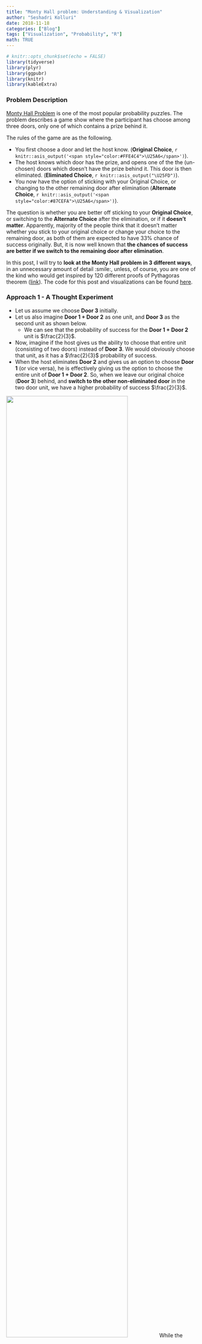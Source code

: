 ```yaml
---
title: "Monty Hall problem: Understanding & Visualization"
author: "Seshadri Kolluri"
date: 2018-11-18
categories: ["Blog"]
tags: ["Visualization", "Probability", "R"]
math: TRUE
---
```


```r
# knitr::opts_chunk$set(echo = FALSE)
library(tidyverse)
library(plyr)
library(ggpubr)
library(knitr)
library(kableExtra)
```

### Problem Description

[Monty Hall Problem](https://en.wikipedia.org/wiki/Monty_Hall_problem) is one of the most popular probability puzzles. The problem describes a game show where the participant has choose among three doors, only one of which contains a prize behind it. 

The rules of the game are as the following.

-   You first choose a door and let the host know. (**Original Choice**, `r knitr::asis_output('<span style="color:#FFE4C4">\U25A6</span>')`).
-   The host knows which door has the prize, and opens one of the the (un-chosen) doors which doesn't have the prize behind it. This door is then eliminated. (**Eliminated Choice**, `r knitr::asis_output("\U25FD")`).
-   You now have the option of sticking with your Original Choice, or changing to the other remaining door after elimination (**Alternate Choice**, `r knitr::asis_output('<span style="color:#87CEFA">\U25A6</span>')`).

The question is whether you are better off sticking to your **Original Choice**, or switching to the **Alternate Choice** after the elimination, or if it **doesn't matter**. Apparently, majority of the people think that it doesn't matter whether you stick to your original choice or change your choice to the remaining door, as both of them are expected to have 33% chance of success originally. But, it is now well known that **the chances of success are better if we switch to the remaining door after elimination**. 

In this post, I will try to **look at the Monty Hall problem in 3 different ways**, in an unnecessary amount of detail :smile:, unless, of course, you are one of the kind who would get inspired by 120 different proofs of Pythagoras theorem ([link](https://www.cut-the-knot.org/pythagoras/)). The code for this post and visualizations can be found [here](https://github.com/SeshadriKolluri/seshadri.me/blob/master/content/post/2018-11-18-monty-hall-problem.Rmd). 

### Approach 1 - A Thought Experiment

- Let us assume we choose **Door 3** initially. 
- Let us also imagine **Door 1 + Door 2** as one unit, and **Door 3** as the second unit as shown below. 
  - We can see that the probability of success for the **Door 1 + Door 2** unit is $\frac{2}{3}$. 
- Now, imagine if the host gives us the ability to choose that entire unit (consisting of two doors) instead of **Door 3**. We would obviously choose that unit, as it has a $\frac{2}{3}$ probability of success. 
- When the host eliminates **Door 2** and gives us an option to choose **Door 1** (or  vice versa), he is effectively giving us the option to choose the entire unit of **Door 1 + Door 2**. So, when we leave our original choice (**Door 3**) behind, and **switch to the other non-eliminated door** in the two door unit, we have a higher probability of success $\frac{2}{3}$. 

![](/montyhall/approach_1.png){width=80%} 
While the above explanation may be intuitive enough for some people, it may still appear a little hand-waving. So, we will explore a couple more approaches below. 

### Approach 2 - Simulations

We can verify if logic from the above argument is true, by simulating this experiment a large number of times. In this section, we simulate the experiment 30 times, and use the visuals below to understand the results. 

```r
set.seed(2017)

# number of runs
n <- 30

# make a data frame containing three columns called door1, door2, door3.
# Each row should contain two "goat"s and one "car", randomly distributed
# among three columns

car_positions <- sample(1:3, n, replace = TRUE)

# run the experiment chosen number of times
df_experiment_runs <-
  ldply(car_positions, function(x)
    ifelse(1:3 == x, "car", "goat"))
names(df_experiment_runs) <- c("Door1", "Door2", "Door3")
df_experiment_runs$`Run Number` <-
  as.numeric(row.names(df_experiment_runs))
df_experiment_runs$`First Choice` <- sample(1:3, n, replace = TRUE)
df_experiment_runs$`Prize Location` <- car_positions
df_experiment_runs$`Eliminated Position` <- apply(
  df_experiment_runs,
  MARGIN = 1,
  FUN = function(x) {
    (
      setdiff(1:3, c(x['Prize Location'], x['First Choice']))
        [sample(length(setdiff(1:3, c(x['Prize Location'], x['First Choice']))), 1)]
    )
  }
)

df_experiment_runs$`Alternate Choice` <- apply(
  df_experiment_runs,
  MARGIN = 1,
  FUN = function(x) {
    (
      setdiff(1:3, c(x['Eliminated Position'], x['First Choice']))
        [sample(length(setdiff(1:3, c(x['Eliminated Position'], x['First Choice']))), 1)]  
    )
    
  }
  
)


df_experiment_runs$Winning_Choice <-ifelse(
  df_experiment_runs$`Prize Location` == df_experiment_runs$`Alternate Choice`,
  "Alternate Choice",
  "Original Choice"
)

df_experiment_runs <- df_experiment_runs %>%
  group_by(Winning_Choice) %>% mutate(y2 = row_number())


df_experiment_runs_long <- pivot_longer(df_experiment_runs,
                                        cols = starts_with("Door"),
                                        names_to = "Door")
df_experiment_runs_long$Door <-
  gsub('Door', '', df_experiment_runs_long$Door)

df_experiment_runs_long$Door_modified <-
  as.integer(df_experiment_runs_long$Door) + as.integer(
    df_experiment_runs_long$`Prize Location` == df_experiment_runs_long$`Alternate Choice`
  ) * 4

df_legend <-
  expand_grid(
    Choices = c(
      "Prize\nLocation",
      "Original\nChoice",
      "Winning\nOriginal Choice",
      "Eliminated\nChoice",
      "Winning\nAlternate Choice"
    )
  )
df_legend$Choices <- fct_inorder(df_legend$Choices)

# Generate a plot to be used for the legend.
get_legend_plot <- function(df) {
  ggplot(df, aes(x = Choices, fill = Choices, y = 1)) +
    geom_tile(color = 'gray50',
              width = 0.13,
              height = 1) +
    coord_cartesian(ylim = c(0, 2)) +
    facet_grid(~ Choices, scales = 'free') +
    geom_point(data = df %>% filter(grepl("Prize|Winning", Choices)), size = 1) +
    scale_fill_manual(values = c("Prize\nLocation" = 'white', "Original\nChoice" = 'bisque', "Eliminated\nChoice" = 'gray70', "Winning\nOriginal Choice" = 'bisque', "Winning\nAlternate Choice" = 'lightskyblue')) +
    theme_void() +
    
    theme(
      legend.position = 'none',
      axis.text.x = element_text(size = 9),
      strip.text = element_blank()
    )
} 
```

#### 1. Prize locations chosen at random:

First, let us denote the Prize Locations in each of the 30 runs by a **dot (.)**, which is chosen randomly among the 3 doors. 

```r
get_permutation_grid <- function(df){
  df_all_combinations <- expand.grid(`Run Number` = (1:nrow(df)), Door = (1:3)) 
  
  ggplot(df_all_combinations, aes(y = `Run Number`, x = Door)) +
  geom_tile(fill = 'white', color = 'gray40') +
  scale_y_continuous(expand = expansion(0, 0)) +
  scale_x_discrete(expand = expansion(0, 0)) +
  coord_equal() +
  theme_bw() +
  theme(
    legend.position = 'none',
    axis.title = element_blank(),
    plot.subtitle = element_text(hjust = 0.5)
  )
}

p0 <- get_permutation_grid(df_experiment_runs)


p1 <-
  p0 + geom_point(data = df_experiment_runs, aes(x = `Prize Location`), size = 1) +
  # labs(subtitle = 'Prize Locations') +
  NULL

annotate_figure(
  ggarrange(
    ggarrange(
      get_legend_plot(head(df_legend, 1)),
      NULL,
      NULL,
      NULL,
      NULL,
      nrow = 1,
      align = 'h'
    ),
    NULL,
    ggarrange(p1, NULL, NULL, NULL, NULL, nrow = 1, align = 'h'),
    nrow = 3,
    heights = c(1.4, 0.2, 10)
  ),
  #
  #     ncol = 2, align = 'h'
  left = text_grob("Simulation Number", rot = 90, size = 12),
  bottom = text_grob(
    "Door Choice",
    size = 12,
    hjust = 0,
    x = 0.05
  )
)

```


#### 2. Original door choice chosen at random:

Then, let us show the original choice of the doors, denoted by an orange square (`r knitr::asis_output('<span style="color:#FFE4C4">\U25A6</span>')`), which are also chosen at random. 

```r
p2 <-
  p0 + geom_tile(
    data = df_experiment_runs,
    aes(x = `First Choice`),
    fill = 'bisque',
    color = 'gray40'
  ) 
annotate_figure(
  ggarrange(
    ggarrange(
      get_legend_plot(head(df_legend, 2)),
      NULL,
      widths = c(0.4, 0.6),
      nrow = 1,
      align = 'h'
    ),
    NULL,
    ggarrange(p1, p2, NULL, NULL, NULL, nrow = 1, align = 'h'),
    nrow = 3,
    heights = c(1.4, 0.2, 10)
  ),
  left = text_grob("Simulation Number", rot = 90, size = 12),
  bottom = text_grob(
    "Door Choice",
    size = 12,
    hjust = 0,
    x = 0.15
  )
)

```

#### 3. Original choice combined with prize locations:

When we combine the above two plots, we can see how many times we choose the door containing a prize indicated by an orange square with a dot in the picture below. 

`No. of successes with original choice = No. of orange squares with a dot`

In the plot below, we can say about 10 out of 30 trials result in a success where the prize location, is same as the original choice, as expected, with about \frac{1}{3} probability. 

```r
p3 <-
  p2 + geom_point(data = df_experiment_runs, aes(x = `Prize Location`), size = 0.5)

annotate_figure(
  ggarrange(
    ggarrange(
      get_legend_plot(df_legend[c(1,2,3),]),
      NULL,
      widths = c(0.6, 0.4),
      nrow = 1,
      align = 'h'
    ),
    NULL,
    ggarrange(p1, p2, p3, NULL, NULL, nrow = 1, align = 'h'),
    nrow = 3,
    heights = c(1.4, 0.2, 10)
  ),
  left = text_grob("Simulation Number", rot = 90, size = 12),
  bottom = text_grob(
    "Door Choice",
    size = 12,
    hjust = 0,
    x = 0.25
  )
)
```

#### 4. Eliminating one of the doors without the prize:

At this point, the host would eliminate one of the doors which doesn't contain the prize and is not chosen as as the original choice. We denote this eliminated choice by a gray square (`r knitr::asis_output("\U25FD")`). You can see that for some of the experiments, the host can choose one of the two doors to eliminate (eg. runs 3, 11 and 12), but in in some other experiments, he has only one choice to eliminate (eg. runs 1, 2, 4). 


```r
p4 <-
  p3 + geom_tile(
    data = df_experiment_runs,
    aes(x = `Eliminated Position`),
    fill = 'gray70',
    color = 'gray40'
  )

annotate_figure(
  ggarrange(
    ggarrange(
      get_legend_plot(head(df_legend, 4)),
      NULL,
      widths = c(0.8, 0.2),
      nrow = 1,
      align = 'h'
    ),
    NULL,
    ggarrange(p1, p2, p3, p4, NULL, nrow = 1, align = 'h'),
    nrow = 3,
    heights = c(1.4, 0.2, 10)
  ),
  left = text_grob("Simulation Number", rot = 90, size = 12),
  bottom = text_grob(
    "Door Choice",
    size = 12,
    hjust = 0,
    x = 0.35
  )
)
```

#### 5. Considering the alternate choice:

After one of the doors is eliminated, we have the option of changing our choice to the alternate door, which is denoted by a blue square (`r knitr::asis_output('<span style="color:#87CEFA">\U25A6</span>')`) in this picture. 

`No. of successes with alternate choice =  No. of blue squares with a dot` 

If we count carefully, we can see that there about 20 blue squares with a dot in this experiment of 30 runs, which is about twice the probability of success compared to the original choice. 

```r
get_p5 <- function(df_experiment_runs, y_var = "Run Number"){
  p0_tmp <- get_permutation_grid(df_experiment_runs)
  p5_tmp <- p0_tmp + 
    geom_tile(
      data = df_experiment_runs,
      aes(x = `Eliminated Position`, y = get(y_var)),
      fill = 'gray70',
      color = 'gray40'
  ) +
  geom_tile(
    data = df_experiment_runs,
    aes(x = `First Choice`, y = get(y_var)),
    fill = 'bisque',
    color = 'gray40'
  ) +
  geom_tile(
    data = df_experiment_runs,
    aes(x = `Alternate Choice`, y = get(y_var)),
    fill = 'lightskyblue',
    color = 'gray40'
  ) +
  geom_point(
    data = df_experiment_runs,
    aes(x = `Prize Location`, y = get(y_var)), 
    size = 0.5) + 
  scale_y_continuous(limits = c(0.5,30.5), expand = expansion(0,0)) + 
  theme(panel.grid.major = element_blank(),
        panel.grid.minor = element_blank())
  return(p5_tmp)
}

p5 <- get_p5(df_experiment_runs)

annotate_figure(
  # ggarrange(p1, p2, p3, p4, p5, nrow = 1, align = 'h'),
  ggarrange(
    get_legend_plot(head(df_legend, 5)),
    NULL,
    ggarrange(p1, p2, p3, p4, p5, nrow = 1, align = 'h'),
    nrow = 3,
    heights = c(1.4, 0.2, 10)
  ),
  left = text_grob("Simulation Number", rot = 90, size = 12),
  bottom = text_grob(
    "Door Choice",
    size = 12,
    hjust = 0,
    x = 0.45
  )
)
```
Just to make it clearer, we can separate the simulations where the **Alternate Choice (`r knitr::asis_output('<span style="color:#87CEFA">\U25A6</span>')`)** was the winning choice, and where the **Original Choice (`r knitr::asis_output('<span style="color:#FFE4C4">\U25A6</span>')`)** was the winning choice, as shown in the two right-most plots below. Now, we can clearly see that **changing our choice after the elimination of one of the doors, improved the success probability by about 2x.**

```r
p5_a <- get_p5(df_experiment_runs %>% filter(Winning_Choice == "Alternate Choice"), y_var = "y2")
p5_b <- get_p5(df_experiment_runs %>% filter(Winning_Choice == "Original Choice"), y_var = "y2")

annotate_figure(
  # ggarrange(p1, p2, p3, p4, p5, nrow = 1, align = 'h'),
  ggarrange(
    get_legend_plot(head(df_legend, 5)),
    NULL,
    ggarrange(p1, p2, p3, p4, p5, p5_a, p5_b, align = 'v', nrow = 1),
    nrow = 3,
    heights = c(1.4, 0.2, 10)
  ),
  left = text_grob("Simulation Number", rot = 90, size = 12),
  bottom = text_grob(
    "Door Choice",
    size = 12,
    hjust = 0,
    x = 0.45
  )
)
```

### Approach 3 - Exact Probability Calculations

Though the previous simulations make sense, they do not provide a definitive proof that switching our door choice would increase our probability of success to 2/3. As a matter of fact, there could be a different set of 30 simulation runs where the results could be the opposite of what we got (though less likely). So, in this section we try to provide a more rigorous permutations-based calculations to get these probabilities. 

First, the host 3 doors to choose from for placing the prize, and we have 3 doors to choose from for our initial choice. As shown below, we have total 9 possible permutations, each having an equal probability of 9. 

```r

permutation_data <- expand.grid(
  `Prize Location` = (1:3),
  `First Choice` = (1:3),
  `Eliminated Position` = (1:3)
) %>% filter((`Eliminated Position` != `Prize Location`) &
               (`Eliminated Position` != `First Choice`)) %>% 
  arrange(`Prize Location`, `First Choice`)

get_unique_permutations <- function(df, column_list) {
  df_permutations <-
    df %>% distinct(across(all_of(column_list)))
  df_permutations$`Run Number` <- seq(nrow(df_permutations))
  return(df_permutations)
}

df_pre_elimination <- get_unique_permutations(permutation_data, c("Prize Location", "First Choice"))

p0 <- get_permutation_grid(df_pre_elimination) + scale_y_continuous(breaks = (1:9), expand = expansion(0,0))

p1 <-
  p0 + geom_point(data = df_pre_elimination, aes(x = `Prize Location`), size = 2) +
  NULL

p2 <-
  p0 + geom_tile(
    data = df_pre_elimination,
    aes(x = `First Choice`),
    fill = 'bisque',
    color = 'gray40'
  ) 

p3 <- p2 + 
  geom_point(data = df_pre_elimination, aes(x = `Prize Location`), size = 2) #+ annotate("text", x = 3.8, y = (1:9), label = "1/9", size = 3)

p_123 <- annotate_figure(
  ggarrange(
    ggarrange(
      get_legend_plot(df_legend[c(1,2,3),]),
      NULL,
      widths = c(0.6, 0.4),
      nrow = 1,
      align = 'h'
    ),
    ggarrange(p1, p2, p3, NULL, NULL, nrow = 1, align = 'h'),
    nrow = 3,
    heights = c(1.3, 9)
  ),
  left = text_grob("Permutation", rot = 90, size = 12),
  bottom = text_grob(
    "Door Choice",
    size = 12,
    hjust = 0,
    vjust = -4,
    x = 0.25
  ),
  right = text_grob(paste(rep("p = 1/9",9), collapse="\n") , hjust = 5.2, lineheight = 1.55, vjust = 0.45)
)
p_123

```
Next step is for the host to eliminate one of the two un-chosen doors. However, he cannot eliminate a door which has a prize. So, some of the permutations above result in two choices for the host to eliminate from, and in the other cases, the host can eliminate only one of the doors. 

In permutations 1, 5, and 9, the host has two choices for the door elimination, and hence these can be divided into permutations 1a, 1b, 5a, 5b and 9a, 9b respectively with half the probability each ($\frac{1}{18}$) after the elimination step. For the other permutations, the host has only one choice for elimination, so the probability of that permutation remains unchanged at $\frac{1}{9}$ both before and after elimination, as shown below.  

```r
df_post_elimination <- get_unique_permutations(permutation_data, c("Prize Location", "First Choice", "Eliminated Position"))
df_post_elimination$`Alternate Choice` <- apply(
  df_post_elimination,
  MARGIN = 1,
  FUN = function(x) {
    (
      setdiff(1:3, c(x['Eliminated Position'], x['First Choice']))
        [sample(length(setdiff(1:3, c(x['Eliminated Position'], x['First Choice']))), 1)]  
    )
    
  }
  
)
df_post_elimination$probs = "p=1/9"

p4_a <- get_permutation_grid(df_post_elimination) + 
  scale_y_continuous(breaks = (1:12), 
                     labels = c("1a", "1b", "2", "3", 
                                "4", "5a", "5b", "6",
                                "7", "8", "9a", "9b"), 
                     expand = expansion(0,0)) + 
  geom_tile(
    data = df_post_elimination,
    aes(x = `First Choice`),
    fill = 'bisque',
    color = 'gray40'
  )+ 
  geom_tile(
    data = df_post_elimination,
    aes(x = `Eliminated Position`),
    fill = 'gray70',
    color = 'gray40'
  ) + 
  geom_tile(
    data = df_post_elimination,
    aes(x = `Alternate Choice`),
    fill = 'lightskyblue', #'darkolivegreen3', #'bisque',
    color = 'gray40'
  ) + 
  geom_point(data = df_post_elimination, aes(x = `Prize Location`), size = 2) 

p5_a <-  get_permutation_grid(df_post_elimination) + 
  scale_y_continuous(breaks = (1:12), 
                      labels = c("1a", "1b", "2", "3",
                                "4", "5a", "5b", "6",
                                "7", "8", "9a", "9b"),
                     expand = expansion(0,0)) + 
  geom_tile(
    data = df_post_elimination,
    aes(x = `Eliminated Position`),
    fill = 'gray70',
    color = 'gray40'
  ) +
  geom_tile(
    data = df_post_elimination,
    aes(x = `Alternate Choice`),
    fill = 'lightskyblue', #'darkolivegreen3', #'bisque',
    color = 'gray40'
  ) + 
  geom_point(data = df_post_elimination, aes(x = `Prize Location`), size = 2) 


annotate_figure(
  ggarrange(
    get_legend_plot(head(df_legend, 5)),
    NULL,
    ggarrange(ggarrange(p1, p2, p3, align = 'v', nrow = 1),
              NULL,
              ggarrange(p4_a, align = 'v', nrow = 1),
              nrow = 1,
              widths = c(2, 0.3, 1)
              ),
    nrow = 3,
    heights = c(1.4, 0.1, 10)
  ),
  left = text_grob("Permutation", rot = 90, size = 12),
  bottom = text_grob(
    "Door Choice",
    size = 12,
    hjust = 0,
    x = 0.45
  ),
  right = text_grob(paste(c("p = 1/18","p = 1/18", "p = 1/9", "p = 1/9", 
                            "p = 1/9", "p = 1/18","p = 1/18", "p = 1/9",  
                             "p = 1/9", "p = 1/9", "p = 1/18","p = 1/18"
                            ), collapse="\n") , hjust = 0.8, lineheight = 1.7, vjust = 0.55)
)

```

Now, if we add up all the probabilities for Winning Alternative Choices (`Blue squares with a dot`), we can see that they add up to $\frac{6}{9} = \frac{2}{3}$. Similarly, if we add all the probabilities for the Winning Original Choices (`Orange squares with a dot`), we can see that they add up to $\frac{6}{18} = \frac{1}{3}$. So, we have conclusively proved that **changing our choice after the host eliminates one of the doors is the better option**. 


### Conclusion

We have looked at the Monty Hall problem in 3 different ways to arrive at the same answer. I hope this gives you better insight into this problem. 

#### Next Steps
I can't believe there still things to explore after spending so much time on this post. However, here are a couple more things that I am planning to investigate when I get a chance.

* Trying to arrive at the same answer using a Bayesian approach
* Practical implications of the Monty Hall Problem and other similar problems